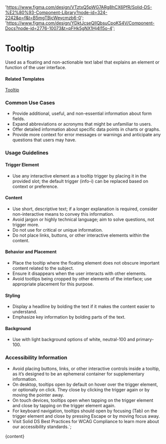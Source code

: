 

  'https://www.figma.com/design/VTztxQ5pWG7ARg8hCX6PfR/Solid-DS-%E2%80%93-Component-Library?node-id=324-2242&p=f&t=B5mgTBjcWeycmzb6-0';
  'https://www.figma.com/design/YDktJcseQIIQbsuCpoKS4V/Component-Docs?node-id=2776-10073&t=pFHk5gNX1Hj4l15o-4';

# Tooltip

Used as a floating and non-actionable text label that explains an element or function of the user interface.

<DefaultStory />

<DocumentationLinks storybookLink="${storybookLink}" figmaLibrary="${figmaLibrary}" figmaDocs="${figmaDocs}" />

#### Related Templates

[Tooltip](/?path=/docs/templates-tooltip--docs)

### Common Use Cases

- Provide additional, useful, and non-essential information about form fields.
- Expand abbreviations or acronyms that might be unfamiliar to users.
- Offer detailed information about specific data points in charts or graphs.
- Provide more context for error messages or warnings and anticipate any questions that users may have.

### Usage Guidelines

#### Trigger Element

- Use any interactive element as a tooltip trigger by placing it in the provided slot; the default trigger (info-i) can be replaced based on context or preference.

#### Content

- Use short, descriptive text; if a longer explanation is required, consider non-interactive means to convey this information.
- Avoid jargon or highly technical language; aim to solve questions, not trigger more.
- Do not use for critical or unique information.
- Do not place links, buttons, or other interactive elements within the content.

#### Behavior and Placement

- Place the tooltip where the floating element does not obscure important content related to the subject.
- Ensure it disappears when the user interacts with other elements.
- Avoid tootlips being cropped by other elements of the interface; use appropriate placement for this purpose.

#### Styling

- Display a headline by bolding the text if it makes the content easier to understand.
- Emphasize key information by bolding parts of the text.

#### Background

- Use with light background options of white, neutral-100 and primary-100.

### Accessibility Information

- Avoid placing buttons, links, or other interactive controls inside a tooltip, as it’s designed to be an ephemeral container for supplementary information.
- On desktop, tooltips open by default on hover over the trigger element, or optionally on click. They close by clicking the trigger again or by moving the pointer away.
- On touch devices, tooltips open when tapping on the trigger element and close by tapping on the trigger element again.
- For keyboard navigation, tooltips should open by focusing (Tab) on the trigger element and close by pressing Escape or by moving focus away.
- Visit <sd-link href="https://www.figma.com/design/YDktJcseQIIQbsuCpoKS4V/Component-Docs?node-id=10708-5011&t=Z1FxSGWkmXG5r5sw-4" target="_blank">Solid DS Best Practices for WCAG Compliance</sd-link> to learn more about our accessibility standards.`;

<Meta title="Components/sd-tooltip/Overview" />

<OverviewFormatter story={TooltipStories.Default}>{content}</OverviewFormatter>
